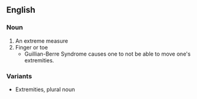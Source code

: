 ==English==
<!-- ?? US English SAMPA: /INgIS/ -->

===Noun===
#An extreme measure
#Finger or toe
#*Guillian-Berre Syndrome causes one to not be able to move one's extremities.

===Variants===
*Extremities, plural noun